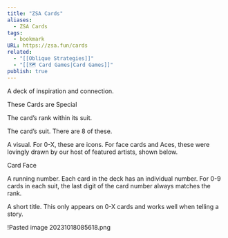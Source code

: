 ```yaml
---
title: "ZSA Cards"
aliases:
  - ZSA Cards
tags:
  - bookmark
URL: https://zsa.fun/cards
related:
  - "[[Oblique Strategies]]"
  - "[[🗺️ Card Games|Card Games]]"
publish: true
---
```




A deck of inspiration and connection.

These Cards are Special

The card’s rank within its suit.

The card’s suit. There are 8 of these.

A visual. For 0-X, these are icons. For face cards and Aces, these were lovingly drawn by our host of featured artists, shown below.

Card Face

A running number. Each card in the deck has an individual number. For 0-9 cards in each suit, the last digit of the card number always matches the rank.

A short title. This only appears on 0-X cards and works well when telling a story.

!<Link href="/c/pasted-image-20231018085618png" className="text-[var(--color-primary)] hover:underline hover:text-[var(--color-secondary)] transition-colors font-medium">Pasted image 20231018085618.png</Link>

